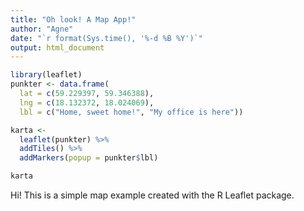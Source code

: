 ```yaml
---
title: "Oh look! A Map App!"
author: "Agne"
date: "`r format(Sys.time(), '%-d %B %Y')`"
output: html_document
---
```


```r
library(leaflet)
punkter <- data.frame(
  lat = c(59.229397, 59.346388),
  lng = c(18.132372, 18.024069),
  lbl = c("Home, sweet home!", "My office is here"))

karta <-
  leaflet(punkter) %>%
  addTiles() %>%
  addMarkers(popup = punkter$lbl)

karta
```

Hi! This is a simple map example created with the R Leaflet package.

